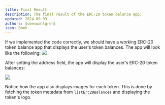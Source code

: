 ```yaml
---
title: Final Result
description: The final result of the ERC-20 token balance app.
updated: 2024-09-03
authors: [owenwahlgren]
icon: Book
---
```


If we implemented the code correctly, we should have a working ERC-20 token balance app that displays the user's token balances. The app will look like the following:
![](/course-images/avacloudsdk/balance-app-init.png)

After setting the address field, the app will display the user's ERC-20 token balances:

![](/course-images/avacloudsdk/balance-app.png)

Notice how the app also displays images for each token. This is done by fetching the token metadata from `listErc20Balances` and displaying the token's logo.